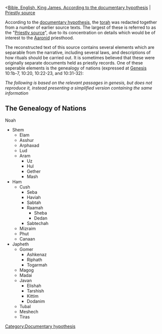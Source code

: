 <[[Bible, English, King James, According to the documentary hypothesis]] | [[Bible, English, King James, Documentary Hypothesis, Priestly source|Priestly source]]

According to the [[w:documentary hypothesis|documentary hypothesis]], the [[w:torah|torah]] was redacted together from a number of earlier source texts. The largest of these is referred to as the "[[w:Priestly source|Priestly source]]", due to its concentration on details which would be of interest to the [[w:Aaron|Aaron]]id priesthood. 

The reconstructed text of this source contains several elements which are separable from the narrative, including several laws, and descriptions of how rituals should be carried out. It is sometimes believed that these were originally separate documents held as priestly records. One of these seperable elements is the genealogy of nations (expressed at [[w:Genesis|Genesis]] 10:1b-7, 10:20, 10:22-23, and 10:31-32):

''The following is based on the relevant passages in genesis, but does not reproduce it, instead presenting a simplified version containing the same information''

== The Genealogy of Nations ==

Noah
*Shem
**Elam
**Asshur
**Arphaxad
**Lud
**Aram
***Uz
***Hul
***Gether
***Mash
*Ham
**Cush
***Seba
***Haviah
***Sabtah
***Raamah
****Sheba
****Dedan
***Sabtechah
**Mizraim
**Phut
**Canaan
*Japheth
**Gomer
***Ashkenaz
***Riphath
***Togarmah
**Magog
**Madai
**Javan
***Elishah
***Tarshish
***Kittim
***Dodanim
**Tubal
**Meshech
**Tiras

[[Category:Documentary hypothesis]]